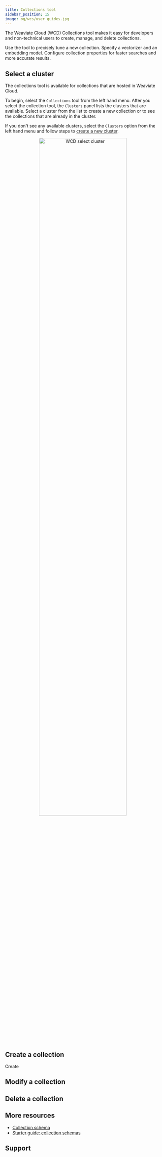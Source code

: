 ```yaml
---
title: Collections tool
sidebar_position: 15
image: og/wcs/user_guides.jpg
---
```



The Weaviate Cloud (WCD) Collections tool makes it easy for developers and non-technical users to create, manage, and delete collections.

Use the tool to precisely tune a new collection. Specify a vectorizer and an embedding model. Configure collection properties for faster searches and more accurate results.

## Select a cluster

The collections tool is available for collections that are hosted in Weaviate Cloud.

To begin, select the `Collections` tool from the left hand menu. After you select the collection tool, the `Clusters` panel lists the clusters that are available. Select a cluster from the list to create a new collection or to see the collections that are already in the cluster.

If you don't see any available clusters, select the `Clusters` option from the left hand menu and follow steps to [create a new cluster](/developers/wcs/create-instance).

<center><img src={WCDPick} width="75%" alt="WCD select cluster"/></center>

## Create a collection

Create

## Modify a collection

## Delete a collection

## More resources

- [Collection schema](/developers/weaviate/config-refs/schema)
- [Starter guide: collection schemas](/developers/weaviate/starter-guides/schema)

## Support


<SupportAndTrouble />
